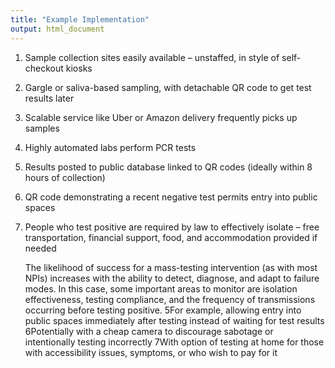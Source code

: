 ```yaml
---
title: "Example Implementation"
output: html_document
---
```


   1. Sample collection sites easily available – unstaffed, in style of self-checkout kiosks
   2. Gargle or saliva-based sampling, with detachable QR code to get test results later
   3. Scalable service like Uber or Amazon delivery frequently picks up samples
   4. Highly automated labs perform PCR tests
   5. Results posted to public database linked to QR codes (ideally within 8 hours of collection)
   6. QR code demonstrating a recent negative test permits entry into public spaces
   7. People who test positive are required by law to effectively isolate – free transportation, financial support, food, and accommodation provided if needed

         The likelihood of success for a mass-testing intervention (as with most NPIs) increases with the ability to detect, diagnose, and adapt to failure modes.
In this case, some important areas to monitor are isolation effectiveness, testing compliance, and the frequency of transmissions occurring before testing positive.
         5For example, allowing entry into public spaces immediately after testing instead of waiting for test results
         6Potentially with a cheap camera to discourage sabotage or intentionally testing incorrectly
         7With option of testing at home for those with accessibility issues, symptoms, or who wish to pay for it
